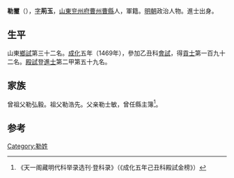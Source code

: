 '''勒璽'''（{{bd|1441年||？}}），[[表字|字]]'''荊玉'''，[[山東|山東]][[兖州府|兖州府]][[曹州|曹州]][[曹縣|曹縣]]人，軍籍。[[明朝|明朝]]政治人物。進士出身。

== 生平 ==
山東[[鄉試|鄉試]]第三十二名。[[成化|成化]]五年（1469年），參加乙丑科[[會試|會試]]，得[[貢士|貢士]]第一百九十二名。[[殿試|殿試]]登[[進士|進士]]第二甲第五十九名。

== 家族 ==
曾祖父勒弘毅。祖父勒浩先。父亲勒士敏，曾任縣主簿<ref>《天一阁藏明代科举录选刊·登科录》（《成化五年己丑科殿試金榜》）</ref>。

==参考==
{{reflist}}

{{成化五年己丑科殿試金榜}}

{{Authority control}}

{{DEFAULTSORT:}}
[[Category:勒姓|Category:勒姓]]


{{明朝人物小作品}}